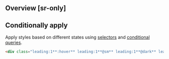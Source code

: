 ## Overview [sr-only]
<Overview/>

## Conditionally apply
Apply styles based on different states using [selectors](/docs/state-selectors) and [conditional queries](/docs/conditional-queries).
```html
<div class="leading:1**:hover** leading:1**@sm** leading:1**@dark** leading:1**@print**">…</div>
```

